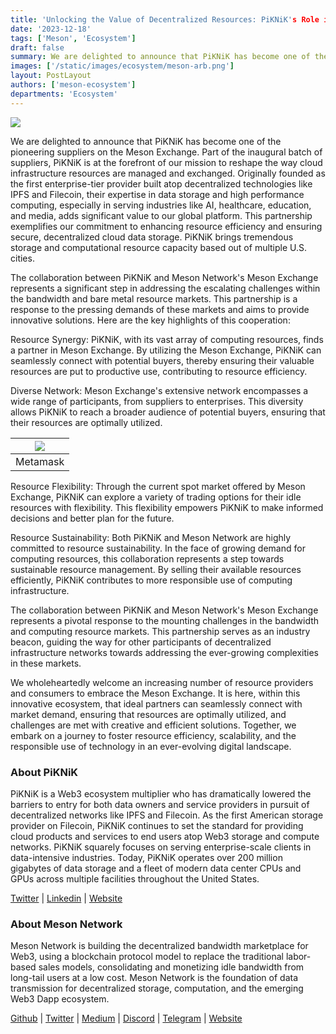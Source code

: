 ```yaml
---
title: 'Unlocking the Value of Decentralized Resources: PiKNiK's Role in Meson Exchange'
date: '2023-12-18'
tags: ['Meson', 'Ecosystem']
draft: false
summary: We are delighted to announce that PiKNiK has become one of the pioneering suppliers on the Meson Exchange. 
images: ['/static/images/ecosystem/meson-arb.png']
layout: PostLayout
authors: ['meson-ecosystem']
departments: 'Ecosystem'
---
```


![](/static/images/ecosystem/meson-arb.png)

We are delighted to announce that PiKNiK has become one of the pioneering suppliers on the Meson Exchange. Part of the inaugural batch of suppliers, PiKNiK is at the forefront of our mission to reshape the way cloud infrastructure resources are managed and exchanged. Originally founded as the first enterprise-tier provider built atop decentralized technologies like IPFS and Filecoin, their expertise in data storage and high performance computing, especially in serving industries like AI, healthcare, education, and media, adds significant value to our global platform. This partnership exemplifies our commitment to enhancing resource efficiency and ensuring secure, decentralized cloud data storage. PiKNiK brings tremendous storage and computational resource capacity based out of multiple U.S. cities. 

The collaboration between PiKNiK and Meson Network's Meson Exchange represents a significant step in addressing the escalating challenges within the bandwidth and bare metal resource markets. This partnership is a response to the pressing demands of these markets and aims to provide innovative solutions. Here are the key highlights of this cooperation:

Resource Synergy: PiKNiK, with its vast array of computing resources, finds a partner in Meson Exchange. By utilizing the Meson Exchange, PiKNiK can seamlessly connect with potential buyers, thereby ensuring their valuable resources are put to productive use, contributing to resource efficiency.

Diverse Network: Meson Exchange's extensive network encompasses a wide range of participants, from suppliers to enterprises. This diversity allows PiKNiK to reach a broader audience of potential buyers, ensuring that their resources are optimally utilized.


| ![](/static/images/ecosystem/meson-piknik-01.png) |
| :---------------------------------------------------------------------------------------------------------------: |
|              Metamask             |

Resource Flexibility: Through the current spot market offered by Meson Exchange, PiKNiK can explore a variety of trading options for their idle resources with flexibility. This flexibility empowers PiKNiK to make informed decisions and better plan for the future.

Resource Sustainability: Both PiKNiK and Meson Network are highly committed to resource sustainability. In the face of growing demand for computing resources, this collaboration represents a step towards sustainable resource management. By selling their available resources efficiently, PiKNiK contributes to more responsible use of computing infrastructure.

The collaboration between PiKNiK and Meson Network's Meson Exchange represents a pivotal response to the mounting challenges in the bandwidth and computing resource markets. This partnership serves as an industry beacon, guiding the way for other participants of decentralized infrastructure networks towards addressing the ever-growing complexities in these markets.

We wholeheartedly welcome an increasing number of resource providers and consumers to embrace the Meson Exchange. It is here, within this innovative ecosystem, that ideal partners can seamlessly connect with market demand, ensuring that resources are optimally utilized, and challenges are met with creative and efficient solutions. Together, we embark on a journey to foster resource efficiency, scalability, and the responsible use of technology in an ever-evolving digital landscape.

### **About PiKNiK**

PiKNiK is a Web3 ecosystem multiplier who has dramatically lowered the barriers to entry for both data owners and service providers in pursuit of decentralized networks like IPFS and Filecoin. As the first American storage provider on Filecoin, PiKNiK continues to set the standard for providing cloud products and services to end users atop Web3 storage and compute networks. PiKNiK squarely focuses on serving enterprise-scale clients in data-intensive industries. Today, PiKNiK operates over 200 million gigabytes of data storage and a fleet of modern data center CPUs and GPUs across multiple facilities throughout the United States.

[Twitter](https://twitter.com/PiKNiK_US) | [Linkedin](https://www.linkedin.com/company/piknikus/) | [Website](https://www.piknik.cloud/)

### **About Meson Network**

Meson Network is building the decentralized bandwidth marketplace for Web3, using a blockchain protocol model to replace the traditional labor-based sales models, consolidating and monetizing idle bandwidth from long-tail users at a low cost. Meson Network is the foundation of data transmission for decentralized storage, computation, and the emerging Web3 Dapp ecosystem.

[Github](https://github.com/daqnext) | [Twitter](https://twitter.com/NetworkMeson) | [Medium](https://medium.com/meson-network) | [Discord](https://discord.com/invite/z6YfSHDkmS) | [Telegram](https://t.me/mesonnetwork) | [Website](https://meson.network/)
